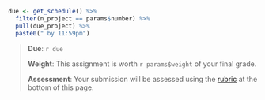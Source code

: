 ```r
due <- get_schedule() %>%
  filter(n_project == params$number) %>%
  pull(due_project) %>%
  paste0(" by 11:59pm")
```

> **Due**: `r due`
>
> **Weight**: This assignment is worth `r params$weight` of your final grade.
>
> **Assessment**: Your submission will be assessed using the [rubric](#grading-rubric) at the bottom of this page.
